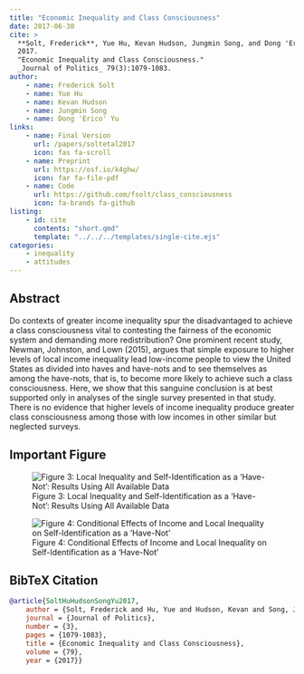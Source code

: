 ```yaml
---
title: "Economic Inequality and Class Consciousness"
date: 2017-06-30
cite: >
  **Solt, Frederick**, Yue Hu, Kevan Hudson, Jungmin Song, and Dong 'Erico' Yu.
  2017.
  "Economic Inequality and Class Consciousness."
  _Journal of Politics_ 79(3):1079-1083.
author:
    - name: Frederick Solt
    - name: Yue Hu
    - name: Kevan Hudson
    - name: Jungmin Song
    - name: Dong 'Erico' Yu
links:
    - name: Final Version
      url: /papers/soltetal2017
      icon: fas fa-scroll
    - name: Preprint
      url: https://osf.io/k4ghw/
      icon: far fa-file-pdf
    - name: Code
      url: https://github.com/fsolt/class_consciousness
      icon: fa-brands fa-github
listing:
    - id: cite
      contents: "short.qmd"
      template: "../../../templates/single-cite.ejs"
categories:
    - inequality
    - attitudes
---
```


:::{#cite}
:::

## Abstract
Do contexts of greater income inequality spur the disadvantaged to achieve a class consciousness vital to contesting the fairness of the economic system and demanding more redistribution?  One prominent recent study, Newman, Johnston, and Lown (2015), argues that simple exposure to higher levels of local income inequality lead low-income people to view the United States as divided into haves and have-nots and to see themselves as among the have-nots, that is, to become more likely to achieve such a class consciousness.  Here, we show that this sanguine conclusion is at best supported only in analyses of the single survey presented in that study.  There is no evidence that higher levels of income inequality produce greater class consciousness among those with low incomes in other similar but neglected surveys.

## Important Figure

![Figure 3: Local Inequality and Self-Identification as a ‘Have-Not’: Results Using All Available Data](t3_pooled.png)

![Figure 4: Conditional Effects of Income and Local Inequality on Self-Identification as a ‘Have-Not’](t3_multi.png)

## BibTeX Citation
```bibtex
@article{SoltHuHudsonSongYu2017,
	author = {Solt, Frederick and Hu, Yue and Hudson, Kevan and Song, Jungmin and Yu, Dong `Erico'},
	journal = {Journal of Politics},
	number = {3},
	pages = {1079-1083},
	title = {Economic Inequality and Class Consciousness},
	volume = {79},
	year = {2017}}
```
